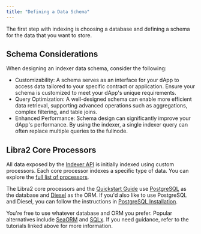 ```yaml
---
title: "Defining a Data Schema"
---
```


The first step with indexing is choosing a database and defining a schema for the data that you want to store.

## Schema Considerations

When designing an indexer data schema, consider the following:

- Customizability: A schema serves as an interface for your dApp to access data tailored to your specific contract or application.
  Ensure your schema is customized to meet your dApp's unique requirements.
- Query Optimization: A well-designed schema can enable more efficient data retrieval, supporting advanced operations such as aggregations, complex filtering, and table joins.
- Enhanced Performance: Schema design can significantly improve your dApp's performance.
  By using the indexer, a single indexer query can often replace multiple queries to the fullnode.

## Libra2 Core Processors

All data exposed by the [Indexer API](/build/indexer/indexer-api) is initially indexed using custom processors.
Each core processor indexes a specific type of data.
You can explore the [full list of processors](https://github.com/libra2org/libra2-indexer-processors-v2/blob/main/processor/src/db/schema.rs).

The Libra2 core processors and the [Quickstart Guide](/build/indexer/indexer-sdk/quickstart) use [PostgreSQL](https://www.postgresql.org/) as the database and [Diesel](https://diesel.rs/) as the ORM.
If you'd also like to use PostgreSQL and Diesel, you can follow the instructions in [PostgreSQL Installation](/build/indexer/indexer-sdk/quickstart#postgresql-installation).

You're free to use whatever database and ORM you prefer.
Popular alternatives include [SeaORM](https://www.sea-ql.org/SeaORM/) and [SQLx](https://github.com/launchbadge/sqlx).
If you need guidance, refer to the tutorials linked above for more information.
